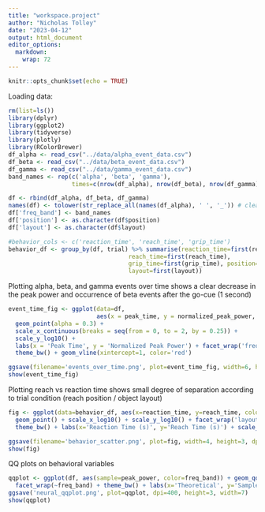 ```yaml
---
title: "workspace.project"
author: "Nicholas Tolley"
date: "2023-04-12"
output: html_document
editor_options: 
  markdown: 
    wrap: 72
---
```


```r
knitr::opts_chunk$set(echo = TRUE)
```

Loading data:

```r
rm(list=ls())
library(dplyr)
library(ggplot2)
library(tidyverse)
library(plotly)
library(RColorBrewer)
df_alpha <- read_csv("../data/alpha_event_data.csv")
df_beta <- read_csv("../data/beta_event_data.csv")
df_gamma <- read_csv("../data/gamma_event_data.csv")
band_names <- rep(c('alpha', 'beta', 'gamma'),
                  times=c(nrow(df_alpha), nrow(df_beta), nrow(df_gamma)))

df <- rbind(df_alpha, df_beta, df_gamma)
names(df) <- tolower(str_replace_all(names(df_alpha), ' ', '_')) # clean names
df['freq_band'] <- band_names
df['position'] <- as.character(df$position)
df['layout'] <- as.character(df$layout)

#behavior_cols <- c('reaction_time', 'reach_time', 'grip_time')
behavior_df <- group_by(df, trial) %>% summarise(reaction_time=first(reaction_time),
                                  reach_time=first(reach_time),
                                  grip_time=first(grip_time), position=first(position),
                                  layout=first(layout))

```

Plotting alpha, beta, and gamma events over time shows a clear decrease
in the peak power and occurrence of beta events after the go-cue (1
second)

```r

event_time_fig <- ggplot(data=df,
                         aes(x = peak_time, y = normalized_peak_power, color=peak_frequency)) +
  geom_point(alpha = 0.3) +
  scale_x_continuous(breaks = seq(from = 0, to = 2, by = 0.25)) +
  scale_y_log10() +
  labs(x = 'Peak Time', y = 'Normalized Peak Power') + facet_wrap('freq_band', ncol=1) + scale_y_log10() +
  theme_bw() + geom_vline(xintercept=1, color='red')

ggsave(filename='events_over_time.png', plot=event_time_fig, width=6, height=6, dpi=400)
show(event_time_fig)
```

Plotting reach vs reaction time shows small degree of separation
according to trial condition (reach position / object layout)

```r

fig <- ggplot(data=behavior_df, aes(x=reaction_time, y=reach_time, color=position)) +
  geom_point() + scale_x_log10() + scale_y_log10() + facet_wrap('layout', nrow=2, ncol=2) +
  theme_bw() + labs(x='Reaction Time (s)', y='Reach Time (s)') + scale_color_brewer(palette='Dark2')

ggsave(filename='behavior_scatter.png', plot=fig, width=4, height=3, dpi=400)
show(fig)

```

QQ plots on behavioral variables

```r
qqplot <- ggplot(df, aes(sample=peak_power, color=freq_band)) + geom_qq() + geom_qq_line() + 
  facet_wrap(~freq_band) + theme_bw() + labs(x='Theoretical', y='Sample')
ggsave('neural_qqplot.png', plot=qqplot, dpi=400, height=3, width=7)
show(qqplot)
```
